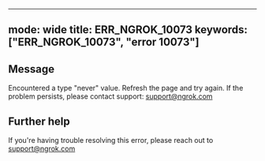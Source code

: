 
---
mode: wide
title: ERR_NGROK_10073
keywords: ["ERR_NGROK_10073", "error 10073"]
---

## Message
Encountered a type "never" value. Refresh the page and try again. If the problem persists, please contact support: support@ngrok.com




## Further help
If you're having trouble resolving this error, please reach out to [support@ngrok.com](mailto:support@ngrok.com?subject=Help%20with%20ERR_NGROK_10073)

